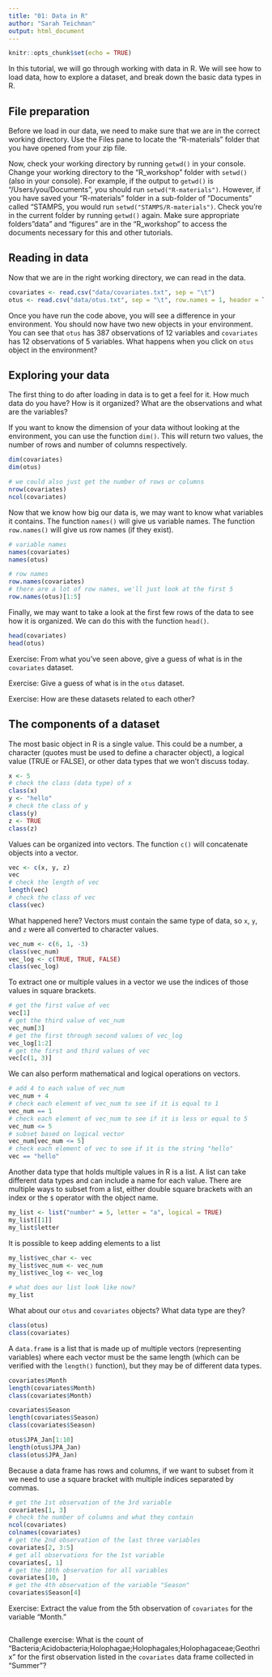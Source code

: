 ```yaml
---
title: "01: Data in R"
author: "Sarah Teichman"
output: html_document
---
```


```r
knitr::opts_chunk$set(echo = TRUE)
```

In this tutorial, we will go through working with data in R. We will see how to load data, how to explore a dataset, and break down the basic data types in R. 

## File preparation 

Before we load in our data, we need to make sure that we are in the correct working directory. Use the Files pane to locate the "R-materials" folder that you have opened from your zip file. 

Now, check your working directory by running `getwd()` in your console. Change your working directory to the "R_workshop" folder with `setwd()` (also in your console). For example, if the output to `getwd()` is "/Users/you/Documents", you should run `setwd("R-materials")`. However, if you have saved your "R-materials" folder in a sub-folder of "Documents" called "STAMPS, you would run `setwd("STAMPS/R-materials")`. Check you're in the current folder by running `getwd()` again. Make sure appropriate folders "data" and "figures" are in the "R_workshop" to access the documents necessary for this and other tutorials. 

## Reading in data 

Now that we are in the right working directory, we can read in the data. 

```r
covariates <- read.csv("data/covariates.txt", sep = "\t")
otus <- read.csv("data/otus.txt", sep = "\t", row.names = 1, header = T)
```

Once you have run the code above, you will see a difference in your environment. You should now have two new objects in your environment. You can see that `otus` has 387 observations of 12 variables and `covariates` has 12 observations of 5 variables. What happens when you click on `otus` object in the environment? 

## Exploring your data 

The first thing to do after loading in data is to get a feel for it. How much data do you have? How is it organized? What are the observations and what are the variables? 

If you want to know the dimension of your data without looking at the environment, you can use the function `dim()`. This will return two values, the number of rows and number of columns respectively. 

```r
dim(covariates)
dim(otus)

# we could also just get the number of rows or columns
nrow(covariates)
ncol(covariates)
```

Now that we know how big our data is, we may want to know what variables it contains. The function `names()` will give us variable names. The function `row.names()` will give us row names (if they exist). 

```r
# variable names
names(covariates)
names(otus)

# row names
row.names(covariates)
# there are a lot of row names, we'll just look at the first 5
row.names(otus)[1:5] 
```

Finally, we may want to take a look at the first few rows of the data to see how it is organized. We can do this with the function `head()`. 

```r
head(covariates)
head(otus)
```

Exercise: From what you've seen above, give a guess of what is in the `covariates` dataset.

Exercise: Give a guess of what is in the `otus` dataset. 

Exercise: How are these datasets related to each other? 

## The components of a dataset 

The most basic object in R is a single value. This could be a number, a character (quotes must be used to define a character object), a logical value (TRUE or FALSE), or other data types that we won't discuss today. 

```r
x <- 5
# check the class (data type) of x
class(x)
y <- "hello"
# check the class of y
class(y)
z <- TRUE
class(z)
```

Values can be organized into vectors. The function `c()` will concatenate objects into a vector. 

```r
vec <- c(x, y, z)
vec
# check the length of vec
length(vec)
# check the class of vec
class(vec)
```

What happened here? Vectors must contain the same type of data, so `x`, `y`, and `z` were all converted to character values. 

```r
vec_num <- c(6, 1, -3)
class(vec_num)
vec_log <- c(TRUE, TRUE, FALSE)
class(vec_log)
```

To extract one or multiple values in a vector we use the indices of those values in square brackets. 

```r
# get the first value of vec
vec[1]
# get the third value of vec_num
vec_num[3]
# get the first through second values of vec_log
vec_log[1:2]
# get the first and third values of vec
vec[c(1, 3)]
```

We can also perform mathematical and logical operations on vectors. 

```r
# add 4 to each value of vec_num
vec_num + 4
# check each element of vec_num to see if it is equal to 1
vec_num == 1
# check each element of vec_num to see if it is less or equal to 5
vec_num <= 5
# subset based on logical vector 
vec_num[vec_num <= 5]
# check each element of vec to see if it is the string "hello" 
vec == "hello"
```

Another data type that holds multiple values in R is a list. A list can take different data types and can include a name for each value. There are multiple ways to subset from a list, either double square brackets with an index or the `$` operator with the object name. 

```r
my_list <- list("number" = 5, letter = "a", logical = TRUE)
my_list[[1]]
my_list$letter
```

It is possible to keep adding elements to a list
```r
my_list$vec_char <- vec
my_list$vec_num <- vec_num
my_list$vec_log <- vec_log

# what does our list look like now?
my_list
```

What about our `otus` and `covariates` objects? What data type are they? 

```r
class(otus)
class(covariates)
```

A `data.frame` is a list that is made up of multiple vectors (representing variables) where each vector must be the same length (which can be verified with the `length()` function), but they may be of different data types. 

```r
covariates$Month
length(covariates$Month)
class(covariates$Month)

covariates$Season
length(covariates$Season)
class(covariates$Season)

otus$JPA_Jan[1:10]
length(otus$JPA_Jan)
class(otus$JPA_Jan)
```

Because a data frame has rows and columns, if we want to subset from it we need to use a square bracket with multiple indices separated by commas. 

```r
# get the 1st observation of the 3rd variable 
covariates[1, 3]
# check the number of columns and what they contain
ncol(covariates)
colnames(covariates)
# get the 2nd observation of the last three variables 
covariates[2, 3:5]
# get all observations for the 1st variable 
covariates[, 1]
# get the 10th observation for all variables 
covariates[10, ]
# get the 4th observation of the variable "Season" 
covariates$Season[4]
```

Exercise: Extract the value from the 5th observation of `covariates` for the variable "Month." 

```r
                                                                                            
```

Challenge exercise: What is the count of "Bacteria;Acidobacteria;Holophagae;Holophagales;Holophagaceae;Geothrix" for the first observation listed in the `covariates` data frame collected in "Summer"? 

```r

```